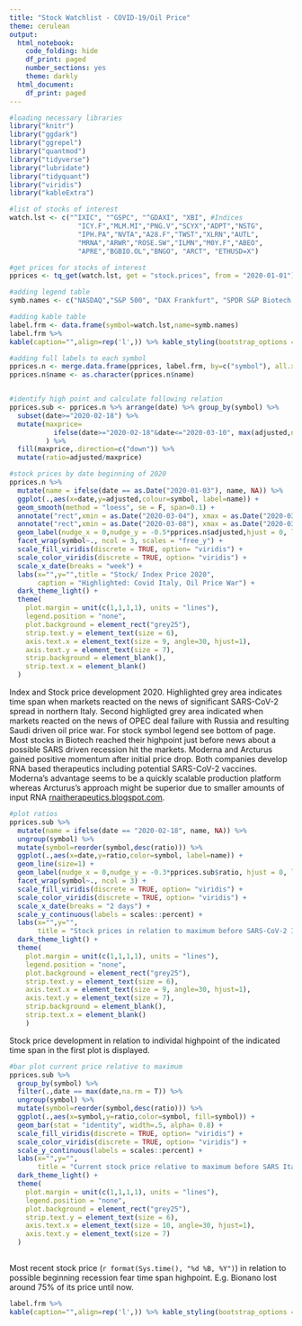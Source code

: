 ```yaml
---
title: "Stock Watchlist - COVID-19/Oil Price"
theme: cerulean
output:
  html_notebook:
    code_folding: hide
    df_print: paged
    number_sections: yes
    theme: darkly
  html_document:
    df_print: paged
---
```

```r
#loading necessary libraries
library("knitr")
library("ggdark")
library("ggrepel")
library("quantmod")
library("tidyverse")
library("lubridate")
library("tidyquant")
library("viridis")
library("kableExtra")
```

```r
#list of stocks of interest
watch.lst <- c("^IXIC", "^GSPC", "^GDAXI", "XBI", #Indices
                 "ICY.F","MLM.MI","PNG.V","SCYX","ADPT","NSTG",
                 "IPH.PA","NVTA","A28.F","TWST","XLRN","AUTL",
                 "MRNA","ARWR","ROSE.SW","ILMN","M0Y.F","ABEO",
                 "APRE","BGBIO.OL","BNGO", "ARCT", "ETHUSD=X")

#get prices for stocks of interest
pprices <- tq_get(watch.lst, get = "stock.prices", from = "2020-01-01")
```

```r
#adding legend table
symb.names <- c("NASDAQ","S&P 500", "DAX Frankfurt", "SPDR S&P Biotech ETF","Incyte Corporation Frankfurt","Molecular Medicine Milan","Kraken Robotics Inc.", "Scynexis Inc.", "Adaptive Biotechnologies Corp.", "NanoStrings Technologies Inc.", "Innate Pharma S.A. Paris", "Invitae Corporation", "Affimed N.V. Frankfurt", "Twist Bioscience Corp", "Acceleron Pharma Inc.", "Autolus Therapeutics plc", "Moderna, Inc.", "Arrowhead Pharmaceuticals, Inc.", "Zur Rose Group AG Swiss", "Illumina, Inc.","Mynaric AG Frankfurt", "Abeona Therapeutics Inc.", "Aprea Therapeutics, Inc.", "BerGenBio ASA Oslo", "Bionano Genomics, Inc.", "Arcturus Therapeutics Holdings Inc.","Ethereum USD")

#adding kable table
label.frm <- data.frame(symbol=watch.lst,name=symb.names) 
label.frm %>% 
kable(caption="",align=rep('l',)) %>% kable_styling(bootstrap_options = c("striped", "hover", "condensed", "responsive"), position="center", full_width = F,font_size = 9) %>% column_spec(1,width = "1in") %>% column_spec(2,width = "2in")

#adding full labels to each symbol
pprices.n <- merge.data.frame(pprices, label.frm, by=c("symbol"), all.x = TRUE)
pprices.n$name <- as.character(pprices.n$name)


#identify high point and calculate following relation
pprices.sub <- pprices.n %>% arrange(date) %>% group_by(symbol) %>% 
  subset(date>="2020-02-18") %>% 
  mutate(maxprice=
           ifelse(date>="2020-02-18"&date<="2020-03-10", max(adjusted,na.rm = T),NA)
         ) %>%
  fill(maxprice,.direction=c("down")) %>% 
  mutate(ratio=adjusted/maxprice)
```

```r

#stock prices by date beginning of 2020
pprices.n %>%
  mutate(name = ifelse(date == as.Date("2020-01-03"), name, NA)) %>% 
  ggplot(.,aes(x=date,y=adjusted,colour=symbol, label=name)) +
  geom_smooth(method = "loess", se = F, span=0.1) + 
  annotate("rect",xmin = as.Date("2020-03-04"), xmax = as.Date("2020-03-10"), ymin = 0, ymax = Inf, alpha=.15) +
  annotate("rect",xmin = as.Date("2020-03-08"), xmax = as.Date("2020-03-09"), ymin = 0, ymax = Inf, alpha=.2) +
  geom_label(nudge_x = 0,nudge_y = -0.5*pprices.n$adjusted,hjust = 0, label.padding = unit(0.15, "lines"),label.r = unit(0.15, "lines"),label.size = 0.15, size=2.5) +
  facet_wrap(symbol~., ncol = 3, scales = "free_y") +
  scale_fill_viridis(discrete = TRUE, option= "viridis") +
  scale_color_viridis(discrete = TRUE, option= "viridis") +
  scale_x_date(breaks = "week") +
  labs(x="",y="",title = "Stock/ Index Price 2020",
       caption = "Highlighted: Covid Italy, Oil Price War") +
  dark_theme_light() +
  theme(
    plot.margin = unit(c(1,1,1,1), units = "lines"),
    legend.position = "none",
    plot.background = element_rect("grey25"),
    strip.text.y = element_text(size = 6),
    axis.text.x = element_text(size = 9, angle=30, hjust=1),
    axis.text.y = element_text(size = 7),
    strip.background = element_blank(),
    strip.text.x = element_blank()
  )

```
Index and Stock price development 2020. Highlighted grey area indicates time span when markets reacted on the news of significant SARS-CoV-2 spread in northern Italy. Second highligted grey area indicated when markets reacted on the news of OPEC deal failure with Russia and resulting Saudi driven oil price war. For stock symbol legend see bottom of page. Most stocks in Biotech reached their highpoint just before news about a possible SARS driven recession hit the markets. Moderna and Arcturus gained positive momentum after initial price drop. Both companies develop RNA based therapeutics including potential SARS-CoV-2 vaccines. Moderna's advantage seems to be a quickly scalable production platform whereas Arcturus's approach might be superior due to smaller amounts of input RNA [rnaitherapeutics.blogspot.com](https://rnaitherapeutics.blogspot.com/2020/03/rnai-therapeutics-and-mrna-vaccines-for.html).

```r
#plot ratios
pprices.sub %>% 
  mutate(name = ifelse(date == "2020-02-18", name, NA)) %>% 
  ungroup(symbol) %>% 
  mutate(symbol=reorder(symbol,desc(ratio))) %>%
  ggplot(.,aes(x=date,y=ratio,color=symbol, label=name)) +
  geom_line(size=1) +
  geom_label(nudge_x = 0,nudge_y = -0.3*pprices.sub$ratio, hjust = 0, label.padding = unit(0.15, "lines"),label.r = unit(0.15, "lines"),label.size = 0.15, size=2.5) +
  facet_wrap(symbol~., ncol = 3) +
  scale_fill_viridis(discrete = TRUE, option= "viridis") +
  scale_color_viridis(discrete = TRUE, option= "viridis") +
  scale_x_date(breaks = "2 days") +  
  scale_y_continuous(labels = scales::percent) +
  labs(x="",y="", 
       title = "Stock prices in relation to maximum before SARS-CoV-2 Italy hit") +
  dark_theme_light() +
  theme(
    plot.margin = unit(c(1,1,1,1), units = "lines"),
    legend.position = "none",
    plot.background = element_rect("grey25"),
    strip.text.y = element_text(size = 6),
    axis.text.x = element_text(size = 9, angle=30, hjust=1),
    axis.text.y = element_text(size = 7),
    strip.background = element_blank(),
    strip.text.x = element_blank()
    )
```
Stock price development in relation to individal highpoint of the indicated time span in the first plot is displayed.

```r
#bar plot current price relative to maximum
pprices.sub %>% 
  group_by(symbol) %>%
  filter(.,date == max(date,na.rm = T)) %>% 
  ungroup(symbol) %>%
  mutate(symbol=reorder(symbol,desc(ratio))) %>% 
  ggplot(.,aes(x=symbol,y=ratio,color=symbol, fill=symbol)) +
  geom_bar(stat = "identity", width=.5, alpha= 0.8) +
  scale_fill_viridis(discrete = TRUE, option= "viridis") +
  scale_color_viridis(discrete = TRUE, option= "viridis") +
  scale_y_continuous(labels = scales::percent) +
  labs(x="",y="",
       title = "Current stock price relative to maximum before SARS Italy") +
  dark_theme_light() +
  theme(
    plot.margin = unit(c(1,1,1,1), units = "lines"),
    legend.position = "none",
    plot.background = element_rect("grey25"),
    strip.text.y = element_text(size = 6),
    axis.text.x = element_text(size = 10, angle=30, hjust=1),
    axis.text.y = element_text(size = 7)
  )
  
```
Most recent stock price (`r format(Sys.time(), "%d %B, %Y")`) in relation to possible beginning recession fear time span highpoint. E.g. Bionano lost around 75% of its price until now.
```r
label.frm %>% 
kable(caption="",align=rep('l',)) %>% kable_styling(bootstrap_options = c("striped", "hover", "condensed", "responsive"), position="center", full_width = F,font_size = 9) %>% column_spec(1,width = "1in") %>% column_spec(2,width = "2in")
```

